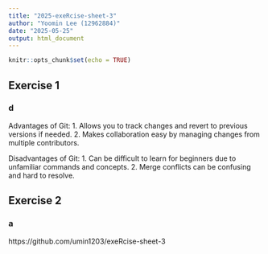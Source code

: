 ```yaml
---
title: "2025-exeRcise-sheet-3"
author: "Yoomin Lee (12962884)"
date: "2025-05-25"
output: html_document
---
```


```r
knitr::opts_chunk$set(echo = TRUE)
```

## Exercise 1
### d
Advantages of Git:
1. Allows you to track changes and revert to previous versions if needed.
2. Makes collaboration easy by managing changes from multiple contributors.

Disadvantages of Git:
1. Can be difficult to learn for beginners due to unfamiliar commands and concepts.
2. Merge conflicts can be confusing and hard to resolve.

## Exercise 2
### a
https://github.com/umin1203/exeRcise-sheet-3
